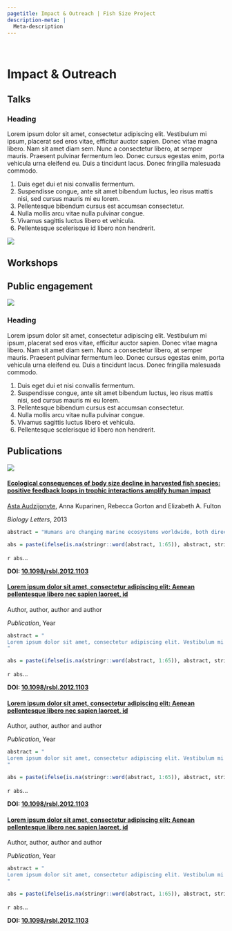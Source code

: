 ```yaml
---
pagetitle: Impact & Outreach | Fish Size Project
description-meta: |
  Meta-description
---
```


::: {.column-screen .hero-img .hero-strip-page}
   
:::

# Impact & Outreach

## Talks
:::::: grid
::::: {.g-col-12 .g-col-md-8}
### Heading

Lorem ipsum dolor sit amet, consectetur adipiscing elit. Vestibulum mi ipsum, placerat sed eros vitae, efficitur auctor sapien. Donec vitae magna libero. Nam sit amet diam sem. Nunc a consectetur libero, at semper mauris. Praesent pulvinar fermentum leo. Donec cursus egestas enim, porta vehicula urna eleifend eu. Duis a tincidunt lacus. Donec fringilla malesuada commodo. 

1. Duis eget dui et nisi convallis fermentum. 
2. Suspendisse congue, ante sit amet bibendum luctus, leo risus mattis nisi, sed cursus mauris mi eu lorem.
3. Pellentesque bibendum cursus est accumsan consectetur. 
4. Nulla mollis arcu vitae nulla pulvinar congue. 
5. Vivamus sagittis luctus libero et vehicula. 
6. Pellentesque scelerisque id libero non hendrerit. 
:::::

::::: {.g-col-12 .g-col-md-4}
![](https://placehold.co/1050x900)
:::::
:::::: 

## Workshops

## Public engagement
:::::: grid
::::: {.g-col-12 .g-col-md-4}
![](https://placehold.co/1050x900)
:::::

::::: {.g-col-12 .g-col-md-8}
### Heading

Lorem ipsum dolor sit amet, consectetur adipiscing elit. Vestibulum mi ipsum, placerat sed eros vitae, efficitur auctor sapien. Donec vitae magna libero. Nam sit amet diam sem. Nunc a consectetur libero, at semper mauris. Praesent pulvinar fermentum leo. Donec cursus egestas enim, porta vehicula urna eleifend eu. Duis a tincidunt lacus. Donec fringilla malesuada commodo. 

1. Duis eget dui et nisi convallis fermentum. 
2. Suspendisse congue, ante sit amet bibendum luctus, leo risus mattis nisi, sed cursus mauris mi eu lorem.
3. Pellentesque bibendum cursus est accumsan consectetur. 
4. Nulla mollis arcu vitae nulla pulvinar congue. 
5. Vivamus sagittis luctus libero et vehicula. 
6. Pellentesque scelerisque id libero non hendrerit. 
:::::
:::::: 

## Publications
::::::: column-body-outset
:::::: {.grid}
::::: {.g-col-12 .g-col-sm-6 .g-col-lg-4 .g-col-xl-3}
:::: card
<!-- Optional image for publication - works best if image is 2:1 -->
[![](../resources/PDF-pics/Audzijonyte-et-al-2013-2x1.jpg){.card-img-top}](https://doi.org/10.1098/rsbl.2012.1103)

#### [Ecological consequences of body size decline in harvested fish species: positive feedback loops in trophic interactions amplify human impact](https://doi.org/10.1098/rsbl.2012.1103) {.card-title}

::: card-text
[Asta Audzijonyte](team.qmd), Anna Kuparinen, Rebecca Gorton and Elizabeth A. Fulton

*Biology Letters*, 2013

```r
abstract = "Humans are changing marine ecosystems worldwide, both directly through fishing and indirectly through climate change. One of the little explored outcomes of human-induced change involves the decreasing body sizes of fishes. We use a marine ecosystem model to explore how a slow (less than 0.1% per year) decrease in the length of five harvested species could affect species interactions, biomasses and yields. We find that even small decreases in fish sizes are amplified by positive feedback loops in the ecosystem and can lead to major changes in natural mortality. For some species, a total of 4 per cent decrease in length-at-age over 50 years resulted in 50 per cent increase in predation mortality. However, the magnitude and direction in predation mortality changes differed among species and one shrinking species even experienced reduced predation pressure. Nevertheless, 50 years of gradual decrease in body size resulted in 1–35% decrease in biomasses and catches of all shrinking species. Therefore, fisheries management practices that ignore contemporary life-history changes are likely to overestimate long-term yields and can lead to overfishing."

abs = paste(ifelse(is.na(stringr::word(abstract, 1:65)), abstract, stringr::word(abstract, 1:65)), collapse = " ")
```
`r abs`... 

**DOI: [10.1098/rsbl.2012.1103](https://doi.org/10.1098/rsbl.2012.1103)**
:::
::::
:::::

::::: {.g-col-12 .g-col-sm-6 .g-col-lg-4 .g-col-xl-3}
:::: card
<!-- [![](https://placehold.co/990x1400){.card-img-top}](https://doi.org/) -->

#### [Lorem ipsum dolor sit amet, consectetur adipiscing elit: Aenean pellentesque libero nec sapien laoreet, id](https://doi.org/) {.card-title}

::: card-text
Author, author, author and author

*Publication*, Year

```r
abstract = "
Lorem ipsum dolor sit amet, consectetur adipiscing elit. Vestibulum mi ipsum, placerat sed eros vitae, efficitur auctor sapien. Donec vitae magna libero. Nam sit amet diam sem. Nunc a consectetur libero, at semper mauris. Praesent pulvinar fermentum leo. Donec cursus egestas enim, porta vehicula urna eleifend eu. Duis a tincidunt lacus. Donec fringilla malesuada commodo. Duis eget dui et nisi convallis fermentum. Suspendisse congue, ante sit amet bibendum luctus, leo risus mattis nisi, sed cursus mauris mi eu lorem. Pellentesque bibendum cursus est accumsan consectetur. Nulla mollis arcu vitae nulla pulvinar congue. Vivamus sagittis luctus libero et vehicula. Pellentesque scelerisque id libero non hendrerit. Vivamus et pretium erat. Nam mollis a lectus dapibus pulvinar. Integer a consectetur mi, nec suscipit massa. Aliquam convallis interdum nulla faucibus ultrices. Cras posuere leo nec ex laoreet, non rutrum augue efficitur. Duis elementum, lectus et fringilla tempus, justo tellus imperdiet sapien, non malesuada mi.
"

abs = paste(ifelse(is.na(stringr::word(abstract, 1:65)), abstract, stringr::word(abstract, 1:65)), collapse = " ")
```
`r abs`... 

**DOI: [10.1098/rsbl.2012.1103](https://doi.org/)**
:::
::::
:::::

::::: {.g-col-12 .g-col-sm-6 .g-col-lg-4 .g-col-xl-3}
:::: card
<!-- [![](https://placehold.co/990x1400){.card-img-top}](https://doi.org/) -->

#### [Lorem ipsum dolor sit amet, consectetur adipiscing elit: Aenean pellentesque libero nec sapien laoreet, id](https://doi.org/) {.card-title}

::: card-text
Author, author, author and author

*Publication*, Year

```r
abstract = "
Lorem ipsum dolor sit amet, consectetur adipiscing elit. Vestibulum mi ipsum, placerat sed eros vitae, efficitur auctor sapien. Donec vitae magna libero. Nam sit amet diam sem. Nunc a consectetur libero, at semper mauris. Praesent pulvinar fermentum leo. Donec cursus egestas enim, porta vehicula urna eleifend eu. Duis a tincidunt lacus. Donec fringilla malesuada commodo. Duis eget dui et nisi convallis fermentum. Suspendisse congue, ante sit amet bibendum luctus, leo risus mattis nisi, sed cursus mauris mi eu lorem. Pellentesque bibendum cursus est accumsan consectetur. Nulla mollis arcu vitae nulla pulvinar congue. Vivamus sagittis luctus libero et vehicula. Pellentesque scelerisque id libero non hendrerit. Vivamus et pretium erat. Nam mollis a lectus dapibus pulvinar. Integer a consectetur mi, nec suscipit massa. Aliquam convallis interdum nulla faucibus ultrices. Cras posuere leo nec ex laoreet, non rutrum augue efficitur. Duis elementum, lectus et fringilla tempus, justo tellus imperdiet sapien, non malesuada mi.
"

abs = paste(ifelse(is.na(stringr::word(abstract, 1:65)), abstract, stringr::word(abstract, 1:65)), collapse = " ")
```
`r abs`... 

**DOI: [10.1098/rsbl.2012.1103](https://doi.org/)**
:::
::::
:::::

::::: {.g-col-12 .g-col-sm-6 .g-col-lg-4 .g-col-xl-3}
:::: card
<!-- [![](https://placehold.co/990x1400){.card-img-top}](https://doi.org/) -->

#### [Lorem ipsum dolor sit amet, consectetur adipiscing elit: Aenean pellentesque libero nec sapien laoreet, id](https://doi.org/) {.card-title}

::: card-text
Author, author, author and author

*Publication*, Year

```r
abstract = "
Lorem ipsum dolor sit amet, consectetur adipiscing elit. Vestibulum mi ipsum, placerat sed eros vitae, efficitur auctor sapien. Donec vitae magna libero. Nam sit amet diam sem. Nunc a consectetur libero, at semper mauris. Praesent pulvinar fermentum leo. Donec cursus egestas enim, porta vehicula urna eleifend eu. Duis a tincidunt lacus. Donec fringilla malesuada commodo. Duis eget dui et nisi convallis fermentum. Suspendisse congue, ante sit amet bibendum luctus, leo risus mattis nisi, sed cursus mauris mi eu lorem. Pellentesque bibendum cursus est accumsan consectetur. Nulla mollis arcu vitae nulla pulvinar congue. Vivamus sagittis luctus libero et vehicula. Pellentesque scelerisque id libero non hendrerit. Vivamus et pretium erat. Nam mollis a lectus dapibus pulvinar. Integer a consectetur mi, nec suscipit massa. Aliquam convallis interdum nulla faucibus ultrices. Cras posuere leo nec ex laoreet, non rutrum augue efficitur. Duis elementum, lectus et fringilla tempus, justo tellus imperdiet sapien, non malesuada mi.
"

abs = paste(ifelse(is.na(stringr::word(abstract, 1:65)), abstract, stringr::word(abstract, 1:65)), collapse = " ")
```
`r abs`... 

**DOI: [10.1098/rsbl.2012.1103](https://doi.org/)**
:::
::::
:::::
::::::
:::::::